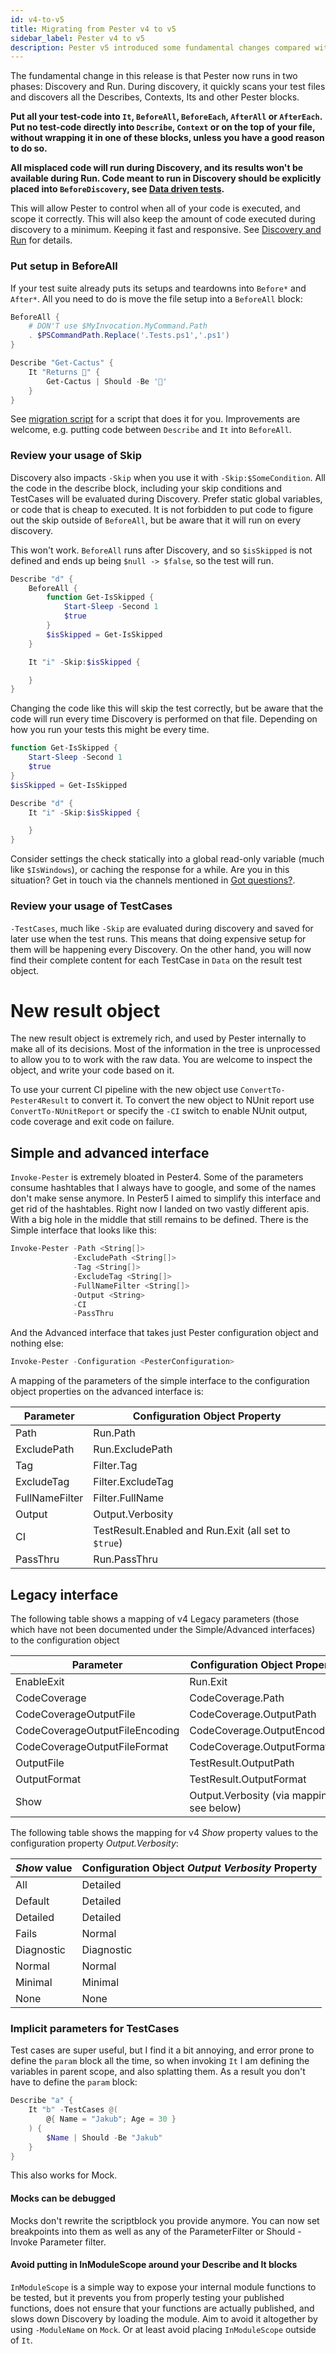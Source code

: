 ```yaml
---
id: v4-to-v5
title: Migrating from Pester v4 to v5
sidebar_label: Pester v4 to v5
description: Pester v5 introduced some fundamental changes compared with Pester v4. See this guide to get help understanding and making the necessary changes to be compatible with Pester v5
---
```


The fundamental change in this release is that Pester now runs in two phases: Discovery and Run. During discovery, it quickly scans your test files and discovers all the Describes, Contexts, Its and other Pester blocks.

**Put all your test-code into `It`, `BeforeAll`, `BeforeEach`, `AfterAll` or `AfterEach`. Put no test-code directly into `Describe`, `Context` or on the top of your file, without wrapping it in one of these blocks, unless you have a good reason to do so.**

**All misplaced code will run during Discovery, and its results won't be available during Run. Code meant to run in Discovery should be explicitly placed into `BeforeDiscovery`, see [Data driven tests](../usage/data-driven-tests#beforediscovery).**

This will allow Pester to control when all of your code is executed, and scope it correctly. This will also keep the amount of code executed during discovery to a minimum. Keeping it fast and responsive. See [Discovery and Run](../usage/discovery-and-run) for details.


### Put setup in BeforeAll
If your test suite already puts its setups and teardowns into `Before*` and `After*`. All you need to do is move the file setup into a `BeforeAll` block:

```powershell
BeforeAll {
    # DON'T use $MyInvocation.MyCommand.Path
    . $PSCommandPath.Replace('.Tests.ps1','.ps1')
}

Describe "Get-Cactus" {
    It "Returns 🌵" {
        Get-Cactus | Should -Be '🌵'
    }
}
```

See [migration script](https://gist.github.com/nohwnd/d488bd14ab4572f92ae77e208f476ada) for a script that does it for you. Improvements are welcome, e.g. putting code between `Describe` and `It` into `BeforeAll`.

### Review your usage of Skip

Discovery also impacts `-Skip` when you use it with `-Skip:$SomeCondition`. All the code in the describe block, including your skip conditions and TestCases will be evaluated during Discovery. Prefer static global variables, or code that is cheap to executed. It is not forbidden to put code to figure out the skip outside of `BeforeAll`, but be aware that it will run on every discovery.

This won't work. `BeforeAll` runs after Discovery, and so `$isSkipped` is not defined and ends up being `$null -> $false`, so the test will run.

```powershell
Describe "d" {
    BeforeAll {
        function Get-IsSkipped {
            Start-Sleep -Second 1
            $true
        }
        $isSkipped = Get-IsSkipped
    }

    It "i" -Skip:$isSkipped {

    }
}
```

Changing the code like this will skip the test correctly, but be aware that the code will run every time Discovery is performed on that file. Depending on how you run your tests this might be every time.

```powershell
function Get-IsSkipped {
    Start-Sleep -Second 1
    $true
}
$isSkipped = Get-IsSkipped

Describe "d" {
    It "i" -Skip:$isSkipped {

    }
}
```

Consider settings the check statically into a global read-only variable (much like `$IsWindows`), or caching the response for a while. Are you in this situation? Get in touch via the channels mentioned in [Got questions?](https://github.com/pester/pester#got-questions).

### Review your usage of TestCases

`-TestCases`, much like `-Skip` are evaluated during discovery and saved for later use when the test runs. This means that doing expensive setup for them will be happening every Discovery. On the other hand, you will now find their complete content for each TestCase in `Data` on the result test object.


# New result object

The new result object is extremely rich, and used by Pester internally to make all of its decisions. Most of the information in the tree is unprocessed to allow you to to work with the raw data. You are welcome to inspect the object, and write your code based on it.

To use your current CI pipeline with the new object use `ConvertTo-Pester4Result` to convert it. To convert the new object to NUnit report use `ConvertTo-NUnitReport` or specify the `-CI` switch to enable NUnit output, code coverage and exit code on failure.


## Simple and advanced interface

`Invoke-Pester` is extremely bloated in Pester4. Some of the parameters consume hashtables that I always have to google, and some of the names don't make sense anymore. In Pester5 I aimed to simplify this interface and get rid of the hashtables. Right now I landed on two vastly different apis. With a big hole in the middle that still remains to be defined. There is the Simple interface that looks like this:

```powershell
Invoke-Pester -Path <String[]>
              -ExcludePath <String[]>
              -Tag <String[]>
              -ExcludeTag <String[]>
              -FullNameFilter <String[]>
              -Output <String>
              -CI
              -PassThru
```

And the Advanced interface that takes just Pester configuration object and nothing else:

```powershell
Invoke-Pester -Configuration <PesterConfiguration>
```

A mapping of the parameters of the simple interface to the configuration object properties on the advanced interface is:

| Parameter      | Configuration Object Property                        |
| -------------- | ---------------------------------------------------- |
| Path           | Run.Path                                             |
| ExcludePath    | Run.ExcludePath                                      |
| Tag            | Filter.Tag                                           |
| ExcludeTag     | Filter.ExcludeTag                                    |
| FullNameFilter | Filter.FullName                                      |
| Output         | Output.Verbosity                                     |
| CI             | TestResult.Enabled and Run.Exit (all set to `$true`) |
| PassThru       | Run.PassThru                                         |


## Legacy interface

The following table shows a mapping of v4 Legacy parameters (those which have not been documented under the Simple/Advanced interfaces) to the configuration object

<div className="table-wrapper">

| Parameter                      | Configuration Object Property             |
| ------------------------------ | ----------------------------------------- |
| EnableExit                     | Run.Exit                                  |
| CodeCoverage                   | CodeCoverage.Path                         |
| CodeCoverageOutputFile         | CodeCoverage.OutputPath                   |
| CodeCoverageOutputFileEncoding | CodeCoverage.OutputEncoding               |
| CodeCoverageOutputFileFormat   | CodeCoverage.OutputFormat                 |
| OutputFile                     | TestResult.OutputPath                     |
| OutputFormat                   | TestResult.OutputFormat                   |
| Show                           | Output.Verbosity (via mapping; see below) |

</div>

The following table shows the mapping for v4 *Show* property values to the configuration property *Output.Verbosity*:

| *Show* value | Configuration Object *Output Verbosity* Property |
| ------------ | ------------------------------------------------ |
| All          | Detailed                                         |
| Default      | Detailed                                         |
| Detailed     | Detailed                                         |
| Fails        | Normal                                           |
| Diagnostic   | Diagnostic                                       |
| Normal       | Normal                                           |
| Minimal      | Minimal                                          |
| None         | None                                             |


### Implicit parameters for TestCases

Test cases are super useful, but I find it a bit annoying, and error prone to define the `param` block all the time, so when invoking `It` I am defining the variables in parent scope, and also splatting them. As a result you don't have to define the `param` block:

```powershell
Describe "a" {
    It "b" -TestCases @(
        @{ Name = "Jakub"; Age = 30 }
    ) {
        $Name | Should -Be "Jakub"
    }
}
```

This also works for Mock.

#### Mocks can be debugged

Mocks don't rewrite the scriptblock you provide anymore. You can now set breakpoints into them as well as any of the ParameterFilter or Should -Invoke Parameter filter.

#### Avoid putting in InModuleScope around your Describe and It blocks

`InModuleScope` is a simple way to expose your internal module functions to be tested, but it prevents you from properly testing your published functions, does not ensure that your functions are actually published, and slows down Discovery by loading the module. Aim to avoid it altogether by using `-ModuleName` on `Mock`. Or at least avoid placing `InModuleScope` outside of `It`.
